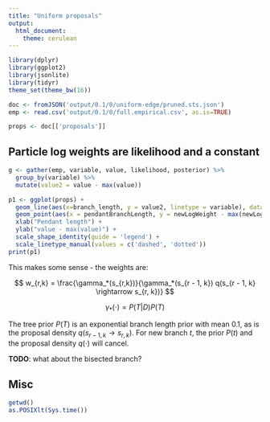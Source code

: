 ```yaml
---
title: "Uniform proposals"
output:
  html_document:
    theme: cerulean
---
```


```r
library(dplyr)
library(ggplot2)
library(jsonlite)
library(tidyr)
theme_set(theme_bw(16))

doc <- fromJSON('output/0.1/0/uniform-edge/pruned.sts.json')
emp <- read.csv('output/0.1/0/full.empirical.csv', as.is=TRUE)

props <- doc[['proposals']]
```

## Particle log weights are likelihood and a constant

```r

g <- gather(emp, variable, value, likelihood, posterior) %>%
  group_by(variable) %>%
  mutate(value2 = value - max(value))

p1 <- ggplot(props) +
  geom_line(aes(x=branch_length, y = value2, linetype = variable), data = g) +
  geom_point(aes(x = pendantBranchLength, y = newLogWeight - max(newLogWeight)), alpha = 0.6, shape = 19) +
  xlab("Pendant length") +
  ylab("value - max(value)") +
  scale_shape_identity(guide = 'legend') +
  scale_linetype_manual(values = c('dashed', 'dotted'))
print(p1)
```

This makes some sense - the weights are:

$$
w_{r,k} = \frac{\gamma_*(s_{r,k})}{\gamma_*(s_{r - 1, k}) q(s_{r - 1, k} \rightarrow s_{r, k})}
$$

$$
\gamma_*(\cdot) = P(T | D) P(T)
$$

The tree prior $P(T)$ is an exponential branch length prior with mean 0.1, as is the proposal density $q(s_{r - 1, k} \rightarrow s_{r, k})$.
For new branch $t$, the prior $P(t)$ and the proposal density $q(\cdot)$ will cancel.

**TODO**: what about the bisected branch?

## Misc

```r
getwd()
as.POSIXlt(Sys.time())
```
